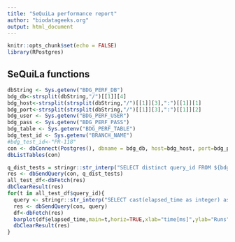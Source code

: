 ```yaml
---
title: "SeQuiLa performance report"
author: "biodatageeks.org"
output: html_document
---
```


```r
knitr::opts_chunk$set(echo = FALSE)
library(RPostgres)
```

## SeQuiLa functions

```r
dbString <- Sys.getenv("BDG_PERF_DB")
bdg_db<-strsplit(dbString,"/")[[1]][4]
bdg_host<-strsplit(strsplit(dbString,"/")[[1]][3],":")[[1]][1]
bdg_port<-strsplit(strsplit(dbString,"/")[[1]][3],":")[[1]][2]
bdg_user <- Sys.getenv("BDG_PERF_USER")
bdg_pass <- Sys.getenv("BDG_PERF_PASS")
bdg_table <- Sys.getenv("BDG_PERF_TABLE")
bdg_test_id <- Sys.getenv("BRANCH_NAME")
#bdg_test_id<-"PR-118"
con <- dbConnect(Postgres(), dbname = bdg_db, host=bdg_host, port=bdg_port, user=bdg_user, password=bdg_pass)  
dbListTables(con)

q_dist_tests = stringr::str_interp("SELECT distinct query_id FROM ${bdg_table} WHERE test_id='${bdg_test_id}'")
res <- dbSendQuery(con, q_dist_tests)
all_test_df<-dbFetch(res)
dbClearResult(res)
for(t in all_test_df$query_id){
  query <- stringr::str_interp("SELECT cast(elapsed_time as integer) as elapsed_time,time_stamp  FROM ${bdg_table} WHERE query_id='${t}'")
  res <- dbSendQuery(con, query)
  df<-dbFetch(res)
  barplot(df$elapsed_time,main=t,horiz=TRUE,xlab="time[ms]",ylab="Runs",border="red",col="blue",density=10)
  dbClearResult(res)
}
```


